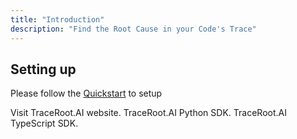 ```yaml
---
title: "Introduction"
description: "Find the Root Cause in your Code's Trace"
---
```


## Setting up

Please follow the [Quickstart](https://docs.traceroot.ai/quickstart) to setup

<CardGroup cols={2}>
  <Card title="TraceRoot.AI Website" icon="panel-top" href="https://traceroot.ai">
    Visit TraceRoot.AI website.
  </Card>
  <Card title="Install Python SDK" icon="python" href="https://pypi.org/project/traceroot">
    TraceRoot.AI Python SDK.
  </Card>
  <Card title="Install TypeScript SDK" icon="code" href="https://www.npmjs.com/package/traceroot-sdk-ts">
    TraceRoot.AI TypeScript SDK.
  </Card>
</CardGroup>

